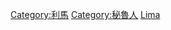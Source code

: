 {{Commonscat|People of Lima}}

[[Category:利馬|Category:利馬]]
[[Category:秘魯人|Category:秘魯人]]
[[Category:各首都人物|Lima]]